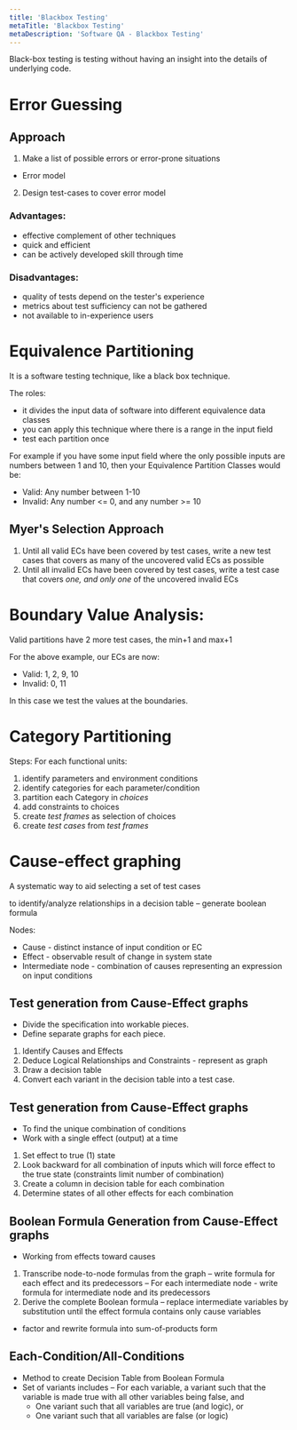 ```yaml
---
title: 'Blackbox Testing'
metaTitle: 'Blackbox Testing'
metaDescription: 'Software QA - Blackbox Testing'
---
```


Black-box testing is testing without having an insight into the details of underlying code.

# Error Guessing

## Approach

1. Make a list of possible errors or error-prone situations

- Error model

2. Design test-cases to cover error model

### Advantages:

- effective complement of other techniques
- quick and efficient
- can be actively developed skill through time

### Disadvantages:

- quality of tests depend on the tester's experience
- metrics about test sufficiency can not be gathered
- not available to in-experience users

# Equivalence Partitioning

It is a software testing technique, like a black box technique.

The roles:

- it divides the input data of software into different equivalence data classes
- you can apply this technique where there is a range in the input field
- test each partition once

For example if you have some input field where the only possible inputs are numbers between 1 and 10, then your Equivalence Partition Classes would be:

- Valid: Any number between 1-10
- Invalid: Any number <= 0, and any number >= 10

## Myer's Selection Approach

1. Until all valid ECs have been covered by test cases, write a new test cases that covers as many of the uncovered valid ECs as possible
2. Until all invalid ECs have been covered by test cases, write a test case that covers _one, and only one_ of the uncovered invalid ECs

# Boundary Value Analysis:

Valid partitions have 2 more test cases, the min+1 and max+1

For the above example, our ECs are now:

- Valid: 1, 2, 9, 10
- Invalid: 0, 11

In this case we test the values at the boundaries.

# Category Partitioning

Steps: For each functional units:

1. identify parameters and environment conditions
2. identify categories for each parameter/condition
3. partition each Category in _choices_
4. add constraints to choices
5. create _test frames_ as selection of choices
6. create _test cases_ from _test frames_

# Cause-effect graphing

A systematic way to aid selecting a set of test cases

to identify/analyze relationships in a decision table
– generate boolean formula

Nodes:
- Cause - distinct instance of input condition or EC
- Effect - observable result of change in system state
- Intermediate node - combination of causes representing an expression on input conditions

## Test generation from Cause-Effect graphs
- Divide the specification into workable pieces.
- Define separate graphs for each piece.
1. Identify Causes and Effects
2. Deduce Logical Relationships and Constraints - represent as graph
3. Draw a decision table
4. Convert each variant in the decision table into a test
case.

## Test generation from Cause-Effect graphs
- To find the unique combination of conditions
- Work with a single effect (output) at a time
1. Set effect to true (1) state
2. Look backward for all combination of inputs which will
force effect to the true state (constraints limit number of
combination)
3. Create a column in decision table for each combination
4. Determine states of all other effects for each combination

## Boolean Formula Generation from Cause-Effect graphs
- Working from effects toward causes
1. Transcribe node-to-node formulas from the graph
    – write formula for each effect and its predecessors
    – For each intermediate node
        - write formula for intermediate node and its predecessors
2. Derive the complete Boolean formula
– replace intermediate variables by substitution until the effect
formula contains only cause variables
- factor and rewrite formula into sum-of-products form

## Each-Condition/All-Conditions
- Method to create Decision Table from Boolean Formula
- Set of variants includes
– For each variable, a variant such that the variable is made
true with all other variables being false, and
    - One variant such that all variables are true (and logic), or
    - One variant such that all variables are false (or logic)